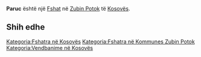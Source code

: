 {{Fshat në Kosovës
 | Emri                = Paruc
| sqi_N_name = Paruc
| sqi_N_FULL_NAME_RO = Paruc
| sqi_N_FULL_NAME_ND_RO = Paruc
| sqi_N_SORT_NAME_RG = PARUC
| sqi_N_FULL_NAME_RG = Paruc
| sqi_N_FULL_NAME_ND_RG = Paruc
| srp_N_name = Paruci
| srp_N_FULL_NAME_RO = Paruci
| srp_N_FULL_NAME_ND_RO = Paruci
| srp_N_SORT_NAME_RG = PARUCI
| srp_N_FULL_NAME_RG = Paruci
| srp_N_FULL_NAME_ND_RG = Paruci
| srp_NS_name = Паруци
| srp_NS_FULL_NAME_RO = Паруци
| srp_NS_FULL_NAME_ND_RO = Паруци
| srp_NS_SORT_NAME_RG = ПАРУЦИ
| srp_NS_FULL_NAME_RG = Паруци
| srp_NS_FULL_NAME_ND_RG = Паруци
| srp_V_name = Paruce
| srp_V_FULL_NAME_RO = Paruce
| srp_V_FULL_NAME_ND_RO = Paruce
| srp_V_SORT_NAME_RG = PARUCE
| srp_V_FULL_NAME_RG = Paruce
| srp_V_FULL_NAME_ND_RG = Paruce
| srp_VS_name = Паруце
| srp_VS_FULL_NAME_RO = Паруце
| srp_VS_FULL_NAME_ND_RO = Паруце
| srp_VS_SORT_NAME_RG = ПАРУЦЕ
| srp_VS_FULL_NAME_RG = Паруце
| srp_VS_FULL_NAME_ND_RG = Паруце

 | Emri (Rasa dhanore) = 
 | Figura              = 
 | Shteti              = Kosovo
 | Komuna              = Zubin Potok
 | Kodi postar         = 
 | Sipërfaqja          = 

 | Popullsia           = 

 | Regj. i popullsisë  = 
 | Dend. e popullsisë  = 
 | Faqja zyrtare       = 
 <!--- Koordinatat ----> 
 | Gjerësia            = 43.018056
 | Gjatësia            = 20.684722
 | Lartësia            = 
}}
'''Paruc''' është një [[Fshat]] në [[Zubin Potok]] të [[Kosovës]].

<!-- == Gjeografia == -->
<!-- == Historia == -->
<!-- == Demografia == -->
== Shih edhe ==
{{Komuna Zubin Potok}}
{{Kosovo-Administrata-Cung}}

[[Kategoria:Fshatra në Kosovës]]
[[Kategoria:Fshatra në Kommunes Zubin Potok]]
[[Kategoria:Vendbanime në Kosovës]]